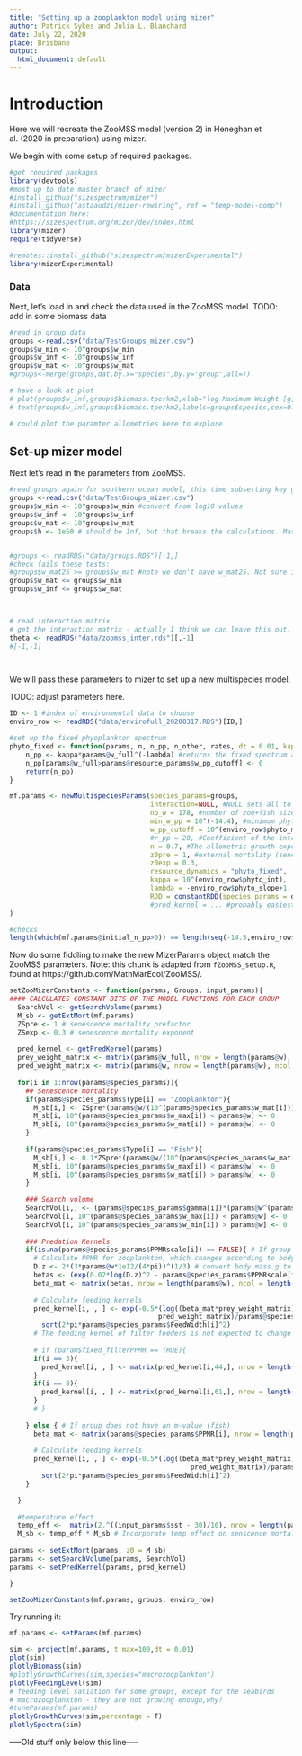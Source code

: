 ```yaml
---
title: "Setting up a zooplankton model using mizer"
author: Patrick Sykes and Julia L. Blanchard
date: July 22, 2020
place: Brisbane
output:
  html_document: default
---
```



# Introduction

Here we will recreate the ZooMSS model (version 2) in Heneghan et al. (2020 in preparation) using mizer.

We begin with some setup of required packages.

```r
#get required packages
library(devtools)
#most up to date master branch of mizer
#install_github("sizespectrum/mizer")
#install_github("astaaudzi/mizer-rewiring", ref = "temp-model-comp")
#documentation here:
#https://sizespectrum.org/mizer/dev/index.html
library(mizer)
require(tidyverse)

#remotes::install_github("sizespectrum/mizerExperimental")
library(mizerExperimental)

```

### Data
Next, let's load in and check the data used in the ZooMSS model. TODO: add in some biomass data

```r

#read in group data
groups <-read.csv("data/TestGroups_mizer.csv")
groups$w_min <- 10^groups$w_min
groups$w_inf <- 10^groups$w_inf
groups$w_mat <- 10^groups$w_mat
#groups<-merge(groups,dat,by.x="species",by.y="group",all=T)

# have a look at plot
# plot(groups$w_inf,groups$biomass.tperkm2,xlab="log Maximum Weight [g]", ylab=" log Total Biomass", log="xy",col="blue",pch=16)
# text(groups$w_inf,groups$biomass.tperkm2,labels=groups$species,cex=0.5)

# could plot the paramter allometries here to explore
```


## Set-up mizer model

Next let's read in the parameters from ZooMSS.

```r
#read groups again for southern ocean model, this time subsetting key groups
groups <-read.csv("data/TestGroups_mizer.csv")
groups$w_min <- 10^groups$w_min #convert from log10 values
groups$w_inf <- 10^groups$w_inf
groups$w_mat <- 10^groups$w_mat
groups$h <- 1e50 # should be Inf, but that breaks the calculations. Massive value still works out to effectively unlimited feeding as allowed in ZooMSS


#groups <- readRDS("data/groups.RDS")[-1,]
#check fails these tests:
#groups$w_mat25 >= groups$w_mat #note we don't have w_mat25. Not sure if it's necessary/desirable. Probably not.
groups$w_mat <= groups$w_min
groups$w_inf <= groups$w_mat



# read interaction matrix
# get the interaction matrix - actually I think we can leave this out. Default is all 1s, which is the same as in ZooMSS. Included for completeness; it may be useful in future to keep this in.
theta <- readRDS("data/zoomss_inter.rds")[,-1]
#[-1,-1]

 
```

We will pass these parameters to mizer to set up a new multispecies model.

TODO: adjust parameters here.

```r


ID <- 1 #index of environmental data to choose
enviro_row <- readRDS("data/envirofull_20200317.RDS")[ID,]

#set up the fixed phyoplankton spectrum
phyto_fixed <- function(params, n, n_pp, n_other, rates, dt = 0.01, kappa = 10^enviro_row$phyto_int, lambda = 1-enviro_row$phyto_slope,...) {
    n_pp <- kappa*params@w_full^(-lambda) #returns the fixed spectrum at every time step
    n_pp[params@w_full>params@resource_params$w_pp_cutoff] <- 0
    return(n_pp)
}

mf.params <- newMultispeciesParams(species_params=groups,
                                   interaction=NULL, #NULL sets all to 1
                                   no_w = 178, #number of zoo+fish size classes;
                                   min_w_pp = 10^(-14.4), #minimum phyto size. Note use -14.4, not -14.5, otherwise it makes an extra size class
                                   w_pp_cutoff = 10^(enviro_row$phyto_max), #maximum phyto size
                                   #r_pp = 20, #Coefficient of the intrinsic resource birth rate, set large for now
                                   n = 0.7, #The allometric growth exponent used in ZooMSS
                                   z0pre = 1, #external mortality (senescence)
                                   z0exp = 0.3,
                                   resource_dynamics = "phyto_fixed",
                                   kappa = 10^(enviro_row$phyto_int), 
                                   lambda = -enviro_row$phyto_slope+1,
                                   RDD = constantRDD(species_params = groups) #first go at this
                                   #pred_kernel = ... #probably easiest to just import this/pre-calculate it, once dimensions are worked out
)

#checks
length(which(mf.params@initial_n_pp>0)) == length(seq(-14.5,enviro_row$phyto_max, by = 0.1))


```


Now do some fiddling to make the new MizerParams object match the ZooMSS parameters. Note: this chunk is adapted from `fZooMSS_setup.R`, found at https://github.com/MathMarEcol/ZooMSS/.

```r
setZooMizerConstants <- function(params, Groups, input_params){
#### CALCULATES CONSTANT BITS OF THE MODEL FUNCTIONS FOR EACH GROUP
  SearchVol <- getSearchVolume(params)
  M_sb <- getExtMort(mf.params)
  ZSpre <- 1 # senescence mortality prefactor
  ZSexp <- 0.3 # senescence mortality exponent
  
  pred_kernel <- getPredKernel(params)
  prey_weight_matrix <- matrix(params@w_full, nrow = length(params@w), ncol = length(params@w_full), byrow = TRUE)
  pred_weight_matrix <- matrix(params@w, nrow = length(params@w), ncol = length(params@w_full))
  
  for(i in 1:nrow(params@species_params)){
    ## Senescence mortality
    if(params@species_params$Type[i] == "Zooplankton"){
      M_sb[i,] <- ZSpre*(params@w/(10^(params@species_params$w_mat[i])))^ZSexp
      M_sb[i, 10^(params@species_params$w_max[i]) < params@w] <- 0
      M_sb[i, 10^(params@species_params$w_mat[i]) > params@w] <- 0
    }
    
    if(params@species_params$Type[i] == "Fish"){
      M_sb[i,] <- 0.1*ZSpre*(params@w/(10^(params@species_params$w_mat[i])))^ZSexp
      M_sb[i, 10^(params@species_params$w_max[i]) < params@w] <- 0
      M_sb[i, 10^(params@species_params$w_mat[i]) > params@w] <- 0
    }
    
    ### Search volume
    SearchVol[i,] <- (params@species_params$gamma[i])*(params@w^(params@species_params$gamma[i]))
    SearchVol[i, 10^(params@species_params$w_max[i]) < params@w] <- 0
    SearchVol[i, 10^(params@species_params$w_min[i]) > params@w] <- 0
    
    ### Predation Kernels
    if(is.na(params@species_params$PPMRscale[i]) == FALSE){ # If group has an m-value (zooplankton)
      # Calculate PPMR for zooplankton, which changes according to body-size (Wirtz, 2012)
      D.z <- 2*(3*params@w*1e12/(4*pi))^(1/3) # convert body mass g to ESD (um)
      betas <- (exp(0.02*log(D.z)^2 - params@species_params$PPMRscale[i] + 1.832))^3 # Wirtz's equation
      beta_mat <- matrix(betas, nrow = length(params@w), ncol = length(mf.params@w_full))
      
      # Calculate feeding kernels
      pred_kernel[i, , ] <- exp(-0.5*(log((beta_mat*prey_weight_matrix)/
                                     pred_weight_matrix)/params@species_params$FeedWidth[i])^2)/
        sqrt(2*pi*params@species_params$FeedWidth[i]^2)
      # The feeding kernel of filter feeders is not expected to change much with increasing size so we fix it here
      
      # if (param$fixed_filterPPMR == TRUE){
      if(i == 3){
        pred_kernel[i, , ] <- matrix(pred_kernel[i,44,], nrow = length(params@w), ncol = length(mf.params@w_full), byrow = TRUE)
      }
      if(i == 8){
        pred_kernel[i, , ] <- matrix(pred_kernel[i,61,], nrow = length(params@w), ncol = length(mf.params@w_full), byrow = TRUE)
      }
      # }
      
    } else { # If group does not have an m-value (fish)
      beta_mat <- matrix(params@species_params$PPMR[i], nrow = length(params@w), ncol = length(params@w_full))
      
      # Calculate feeding kernels
      pred_kernel[i, , ] <- exp(-0.5*(log((beta_mat*prey_weight_matrix)/
                                             pred_weight_matrix)/params@species_params$FeedWidth[i])^2)/
        sqrt(2*pi*params@species_params$FeedWidth[i]^2)
    }

  }
  
  #temperature effect 
  temp_eff <-  matrix(2.^((input_params$sst - 30)/10), nrow = length(params@species_params$species), ncol = length(params@w))
  M_sb <- temp_eff * M_sb # Incorporate temp effect on senscence mortality
  
params <- setExtMort(params, z0 = M_sb)
params <- setSearchVolume(params, SearchVol)
params <- setPredKernel(params, pred_kernel)

}

setZooMizerConstants(mf.params, groups, enviro_row)


```

Try running it:

```r

mf.params <- setParams(mf.params)

sim <- project(mf.params, t_max=100,dt = 0.01)
plot(sim)
plotlyBiomass(sim)
#plotlyGrowthCurves(sim,species="macrozooplankton")
plotlyFeedingLevel(sim)
# feeding level satiation for some groups, except for the seabirds
# macrozooplankton - they are not growing enough,why?
#tuneParams(mf.params)
plotlyGrowthCurves(sim,percentage = T)
plotlySpectra(sim)
```


-----Old stuff only below this line-----


<!-- If we combine the biomassess from the model and add the data to  plot we can look at how close/far we are. -->

<!-- ```{r} -->
<!-- # get biomass and covert to tonnes per area -->
<!-- plotBioData <- function (sim,dat){ -->
<!-- simbio<-getBiomass(sim) -->
<!-- simbio<-data.frame(species=mf.params@species_params$species,w_inf=mf.params@species_params$w_inf,simbio=simbio[100,]/1e6) -->

<!-- simbio<-as.data.frame(merge(simbio,dat,by.x="species",by.y="group",all=T)) -->

<!-- #have a look at plot with both modelled total biomass and observed for top predators -->
<!-- plot(simbio$w_inf,simbio$simbio,xlab="log Maximum Weight [g]", ylab=" log Total Biomass", log="xy",col="grey", -->
<!-- pch=16,ylim=c(min(simbio$simbio,simbio$biomass.tperkm2,na.rm=T),max(simbio$simbio,simbio$biomass.tperkm2,na.rm=T))) -->
<!-- points(simbio$w_inf,simbio$biomass.tperkm2,col="blue",pch=1) -->
<!-- text(simbio$w_inf,simbio$simbio,labels=simbio$species,cex=0.5) -->
<!-- return(simbio) -->
<!-- } -->

<!-- plotBioData(sim,dat) -->


<!-- #  -->
<!-- #  -->
<!-- # ## have a look at paramters - metabolism -->
<!-- # plot(mf.params@species_params$w_inf,mf.params@species_params$ks,log="x") -->
<!-- # text(mf.params@species_params$w_inf,mf.params@species_params$ks,labels=params@species_params$species,cex=0.5) -->
<!-- #  -->
<!-- # ## have a look at paramters - h -->
<!-- # plot(mf.params@species_params$w_inf,mf.params@species_params$h,log="x") -->
<!-- # text(mf.params@species_params$w_inf,mf.params@species_params$h,labels=params@species_params$species,cex=0.5) -->
<!-- # #  -->

<!--  # plot(mf.params@species_params$w_inf,mf.params@species_params$ks/mf.params@species_params$h,log="x") -->
<!--  # text(mf.params@species_params$w_inf,mf.params@species_params$ks/mf.params@species_params$h,labels=params@species_params$species,cex=0.5) -->
<!-- #  -->

<!-- # # ## have a look at paramters - gamma -->
<!-- #  plot(mf.params@species_params$w_inf,mf.params@species_params$gamma,log="xy") -->
<!-- #  text(mf.params@species_params$w_inf,mf.params@species_params$gamma,labels=params@species_params$species,cex=0.5) -->
<!-- # #  -->
<!-- # #  -->
<!-- # # ## have a look at paramters - wmat/winf -->
<!-- #  plot(mf.params@species_params$w_inf,mf.params@species_params$w_mat/mf.params@species_params$w_inf,log="xy",xlab=c("Weight"),y=c("Wmat/Winf")) -->
<!-- #  text(mf.params@species_params$w_inf,mf.params@species_params$w_mat/mf.params@species_params$w_inf,labels=params@species_params$species,cex=0.5) -->

<!-- # changes need to maturation sizes - zoop groups -> wmat 50% of winf -->
<!-- ``` -->
<!-- # Model Assumptions -->
<!-- ### Feeding kernels -->
<!-- Let's change some of the parameters which make some of these groups less fishy! The feeding kernel in teh above model is set up for fish. Here we use the model of Heneghan to describe a more planktivours feeding kernel form zooplankton and baleen whales. -->
<!-- ```{r} -->

<!-- ####### feeding kernels - use box kernels for planktovores instead? -->
<!-- params<-mf.params -->

<!-- #new predation kernel varies with pred size and species but is the same for all prey species, need to fill this in with values, according to Ryans' code -->
<!-- pred_kern <- array(0, dim=c(length(params@species_params$species),length(params@w),length(params@w_full)),dimnames=list(params@species_params$species,params@w,params@w_full)) -->

<!-- #### change the feeding kernel -->
<!-- pred_kern[]<- mf.params@species_params$beta -->

<!-- #mvals<-groups$m ### need to enter these manually as removed from file because of new m parameter in mizer setparams function -->
<!-- #shift over microzoop -->
<!-- #mvals[1]<--2 -->

<!-- mvals <-c( -->
<!-- NA, -->
<!-- 0.73, -->
<!-- NA, -->
<!-- NA, -->
<!-- NA, -->
<!-- NA, -->
<!-- NA, -->
<!-- NA, -->
<!-- NA, -->
<!-- NA, -->
<!-- 1.5) -->


<!-- ### Ryan's feeding kernel: -->
<!-- for (i in 1:length(mvals)) { -->

<!--   D.z <- 2*(3*params@w*1e12/(4*pi))^(1/3) # convert body mass g to ESD (um) -->
<!--   betas =  (exp(0.02*log(D.z)^2 - mvals[i] + 1.832))^3 -->

<!--   if (!is.na(mvals[i])) pred_kern[i,,]<- betas -->

<!-- } -->
<!--   pred_kern[]<-exp(-0.5*sweep(log(sweep(sweep(pred_kern,3,params@w_full,"*")^-1,2,params@w,"*")),1,params@species_params$sigma,"/")^2) -->
<!--   pred_kern[] <- sweep(pred_kern,c(2,3),combn(params@w_full,1,function(x,w)x<params@w,w=params@w),"*") # find out the untrues and then multiply -->

<!-- ##### box feeding kernel for baleen whales   -->




<!-- ####### psi function -->

<!-- #   # Change allocation to reproduction = check for endotherms/determinate growers (should be 1 at wmat not winf) -->
<!-- #  psi_r=20 -->
<!-- #  params@psi[] <- unlist(tapply(params@w,1:length(params@w),function(wx,Winf,Wmat,n){ -->
<!-- #    ((1 + (wx/(Wmat))^-psi_r)^-1) * (wx/Winf)^(1-n)},Winf=params@species_params$w_inf,Wmat=params@species_params$w_mat,n=params@n)) -->
<!-- # # # Set w < 1% of Wmat to 0 -->
<!-- #  params@psi[unlist(tapply(params@w,1:length(params@w),function(wx,Wmat)wx<(Wmat*0.01),Wmat=params@species_params$w_mat))] <- 0 -->
<!-- # # # Set all m > M to 1 # Check this is right... -->
<!-- #  params@psi[unlist(tapply(params@w,1:length(params@w),function(wx,Winf)(wx/Winf)>1,Winf=params@species_params$w_inf))] <- 1 -->
<!-- #   -->
<!-- # ########## erepro -->
<!-- #   -->
<!-- #  #and erepro - should this decline with Winf or shoudl it just be a very small number 0.005? -->
<!-- # #should this actually be closer to 1 for mammals? -->
<!-- # params@species_params$erepro <-0.05*params@species_params$w_inf^(-0.75) -->
<!-- # # need to think about how this sounds in writing -->
<!-- #  -->
<!-- # ######### juvenile mortality -->
<!-- #  -->
<!-- # ## add declining intraspecific juvenile mortality to background mortality  -->
<!-- # for (i in 1: length(params@species_params$species)) params@mu_b[i,] <- params@mu_b[i,]  + 0.1*params@w^-0.25 -->
<!-- #  -->


<!-- ``` -->

<!-- Let's take a look now. -->
<!-- ```{r} -->

<!-- params<- setParams(params, pred_kernel = pred_kern,kappa=1e6) -->

<!-- # run again, intialised from the final state above -->
<!-- new.mf<-project(params,t_max=100,initial_n=sim@n[500,,],initial_n_pp=sim@n_pp[500,]) -->

<!-- #plot(new.mf) -->

<!-- # run again for longer, from the final state above -->
<!-- #new.mf<-project(params,t_max=500,initial_n=new.mf@n[100,,],initial_n_pp=new.mf@n_pp[100,]) -->

<!-- plot(new.mf)   -->
<!-- plotlyFeedingLevel(new.mf)   -->
<!-- plotlyGrowthCurves(new.mf,percentage = T)  -->
<!-- plotlyBiomass(new.mf,percentage = T)  -->
<!-- plotBioData(new.mf,dat) -->

<!-- ``` -->

<!-- That helps baleen whales - and impact macrozoooplankton, but some of the predator groups are still not getting enough food. -->

<!-- ### Prey size selection -->

<!-- What range of values should the seabirds have - should we use a box kernel for those groups? I seem to remember there are distinct size ranges for the different seabirds. -->

<!-- ### Metabolic costs -->

<!-- Are these correct for the different groups? What about the maximum intake rate coefficients - h? Do these sclae in the way that is expected for endotherms? -->

<!-- ### Maturation and reproduction -->

<!-- We need to check the assumptions about maturation and reproduction for the non-fish groups. -->

<!-- The marine mammals and seabirds show stop growth once they reach maturation size. Need to make sure some functioanl groups are not mixtures of these type of taxa. Therefore matruation size and asymptotic size are very close. They should probably alos follow a sharp transition to maturation size, as they follow determinate growth. -->

<!-- Density dependence: Erepro, Rmax. -->

<!-- Should we change the reproduction function to not use the stock-recruitmnet assumption? There are other options now:https://sizespectrum.org/mizer/reference/index.html#section-density-dependent-reproduction -->


<!-- ### Starvation mortality -->

<!-- Should we include startvation morality ? This would free up competition for resources.... -->



<!-- ### Other sources of mortality -->

<!-- Currently assumong a fairly low backgournd "other" moratlity that is constant within fucntioan group but declines with aymptotic size (Brown et al. 2004). Sensescence mortality has been used in other work, but is tricky to parameterise. Though this might be needed for squid or other life histories that dies after reproduction. -->

<!-- ### Plankton dynamics -->

<!-- Currently we use the default plankton dynamics and parameter values. What should these be for the Southern Ocean? Do we have any information from regional shelf sea biogeochmical models? The previous information of satellite data seem limited.  -->

<!-- So, we decided to ask the question: What does the plankton need to be to feed the rest of the size spectrum (at equlibrium)? Does anyone have size spectrum slopes and intercepts for this system? (Angus Atkinson?) -->

<!-- However, we could also incude stochasticity...more work though example here: https://rpubs.com/gustav/plankton-anchovy -->

<!-- Samik Datta and I have also looked at seasonality - hopefully will build extension, but how important for this? -->

<!-- # Model Calibration  -->

<!-- WARNING: BELOW IS UNFINISHED AND DOES NOT CURRENTLY WORK. SHOULD WE START SIMPLER BASIC CALIBRATION ? I HAVE NOT WORKED OUT  MIKE'S METHOD YET. -->

<!-- Rather than continue to manually adjust and tune the parameters we will try to automatically calibrate the model with data and estimate our uncertain parameters. We are particularly uncertian about: kappa ( the satellite data used as  inputs does not appear to be enough to keep the zooplankton  grooups alive), Rmax( this will influence the biomass of each group) Here, we will use an inverse calibraion where we have population level biomass density data for 6 of the marine mammal and seabird groups (obtained from the inputs for an EcoPath model).  -->

<!-- ```{r} -->
<!-- # Step 0. Set up function to run model and output the predicted log biomasses -->

<!-- runmodel<-function(theta,parms=params,delta_t=0.1){# set up and run! -->
<!-- # change the paramters values that we want to estimate/calibrate -->
<!-- parms@species_params$R_max<- theta[1]*parms@species_params$w_inf^theta[2] -->
<!-- kappa <- theta[3] -->
<!-- backmort <- theta[4] -->
<!-- parms<-setParams(parms,kappa=kappa,z0pre = backmort) -->
<!-- #parms<- setPredKernel(parms, pred_kernel) -->
<!-- sim<- project(parms,dt=delta_t,t_max = 100) -->
<!-- # output the biomass denisty in terms of tonnes per km2 -->
<!-- # assume model is set up for an area of 1km2 -->
<!-- # this will output the biomass at last time step - do we need a time-average? -->
<!-- sim_logbiomass<-log(getBiomass(sim)[dim(sim@n)[1],]) - log(1e6) -->
<!-- return(sim_logbiomass) -->
<!-- # do we also want to pass the equilibrium n and n_pp from last iteration? -->
<!-- } -->
<!-- #test-run -->

<!-- theta <- c(1e2,-1.5,1e5,0.1) -->
<!-- runmodel(theta = theta,parms=mf.params) -->
<!-- ``` -->


<!-- ```{r} -->
<!-- # set up error function to compare predictions with observations (only need range of observations) -->
<!-- dat<-log(c(rep(NA,4),0.003451, 0.015580,NA,NA,0.258995,0.008246,0.021900,0.141530)) -->
<!-- names(dat) <-params@species_params$species -->

<!-- sse <- function(theta, params=params,dat=dat) { -->
<!-- pred <- runmodel(theta,params) -->
<!-- # sum of squared errors, here on log-scale of predictions and data (can change this) -->
<!-- discrep <- pred[!is.na(dat)] - dat[!is.na(dat)] -->
<!-- return(sum(discrep^2)) -->
<!-- } -->
<!-- err<-sse(theta,mf.params,dat) -->
<!-- #test -->
<!-- err -->
<!-- ``` -->




<!-- We could skip ahead to  optimisation here to simply find the "best" single parameter values given the model and the data. Or carry out more advance Bayeisan methods. Instead, to illustrate how this works and to examine the error surface, we will set up a simple grid of parameters. Because the models runs are not actually dependent on each other (they are sequential), we can also do this much more quickly with parallel computing.  -->

<!-- ```{r} -->


<!-- # below not working -->



<!-- # two parameter grid -->
<!-- kappa <- seq(from=0.05,to=0.1,by=0.05) -->
<!-- effort <- seq(from=0,to=2,by=0.1) -->
<!-- grid <- expand.grid(kappa=kappa,effort=effort) -->
<!-- grid$SSE <- apply(grid,1,f) -->



<!-- #optimisation -->
<!-- vals<-optim(par=c(1e3,0.1),sse,method ="SANN") -->

<!-- # two parameter grid -->
<!-- kappa <- seq(from=0.05,to=0.1,by=0.05) -->
<!-- mort <- seq(from=0,to=2,by=0.1) -->
<!-- grid <- expand.grid(kappa=kappa,mort=mort) -->
<!-- grid$SSE <- apply(grid,1,sse) -->


<!-- ``` -->



<!-- ###### Bayesian in a week -->


<!-- ```{r} -->
<!-- ## Step 1. generate parameter sets to sample and plug in to model -->
<!-- library(randtoolbox) -->
<!-- library(boot) -->
<!-- #### generate Round  1 -->
<!-- theta <- sobol(n = 20000, dim = 26) -->
<!-- for(i in 1:12){ -->
<!--   # Rmax -->
<!--   theta[,i] <- c(10,10,14,18,12,10,14,15)+ theta[,i] * c(20,19,16,13,18,20,16,15) -->
<!-- } -->
<!--   #erepro -->
<!-- for(i in 13:24){ -->
<!--   theta[,i] <-  inv.logit(-5 + theta[,i] * 5) -->
<!-- } -->
<!--  #kappa -->
<!-- theta[,25] <- 5 + theta[,25] * 25 -->

<!--  #background mort -->
<!-- theta[,26] <- inv.logit(-5 + theta[,26] * 5) -->


<!-- ``` -->



<!-- ```{r} -->
<!-- #### Run Model (could set up on cluster, but nice to have prgress bar) -->

<!-- library(pbapply) -->
<!-- round_1 <-  pbapply(theta,1,runmodel, parms) -->
<!-- save(theta,round_1,file="data/round1.Rdata") -->

<!-- ``` -->

<!-- ```{r} -->
<!-- # set up error function to compare predictions with observations (only need range of observations) -->
<!-- ## Calculate the difference between the simulated catches and the observations. plot the results -->
<!-- load("data/round1.Rdata") -->
<!-- difs<- pbsapply(1:nrow(theta),function(x){colSums((matrix(round_1[,x],ncol=8) - log(dat[,-1]))^2,na.rm=T)}) -->


<!-- ``` -->

<!-- ```{r} -->
<!-- # build emulator on diffs -->
<!-- ``` -->


<!-- ```{r} -->
<!-- # sample and cheick params work -->
<!-- ``` -->


<!-- ```{r} -->
<!-- # MCMC - posterior -->
<!-- ``` -->


<!-- ```{r} -->
<!-- # resample posterior and compare emulator wth mizer (get importance weightings) -->
<!-- ``` -->


<!-- ```{r} -->
<!-- # resample posterior accordingto weights & run mize scenarios -->
<!-- ``` -->